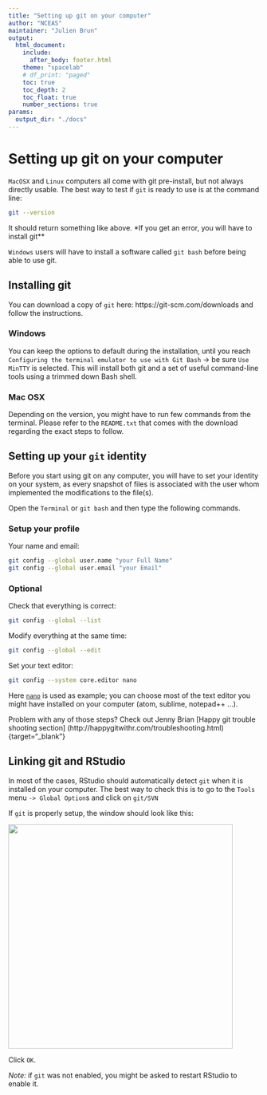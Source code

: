 ```yaml
---
title: "Setting up git on your computer"
author: "NCEAS"
maintainer: "Julien Brun"
output: 
  html_document:
    include:
      after_body: footer.html
    theme: "spacelab"
    # df_print: "paged"
    toc: true
    toc_depth: 2
    toc_float: true
    number_sections: true
params: 
  output_dir: "./docs"
---
```


# Setting up git on your computer

`MacOSX` and `Linux` computers all come with git pre-install, but not always directly usable. The best way to test if `git` is ready to use is at the command line:

```bash
git --version
```

It should return something like above. *If you get an error, you will have to install git**


`Windows` users will have to install a software called `git bash` before being able to use git.


## Installing git

You can download a copy of `git` here: https://git-scm.com/downloads and follow the instructions. 


### Windows

You can keep the options to default during the installation, until you reach `Configuring the terminal emulator to use with Git Bash` -> be sure `Use MinTTY` is selected.  This will install both git and a set of useful command-line tools using a trimmed down Bash shell. 


### Mac OSX 

Depending on the version, you might have to run few commands from the terminal. Please refer to the `README.txt` that comes with the download regarding the exact steps to follow.


## Setting up your `git` identity

Before you start using git on any computer, you will have to set your identity on your system, as every snapshot of files is associated with the user whom implemented the modifications to the file(s).

Open the `Terminal` or `git bash` and then type the following commands.

### Setup your profile

Your name and email: 

```bash
git config --global user.name "your Full Name"
git config --global user.email "your Email"
```

### Optional

Check that everything is correct: 

```bash
git config --global --list
```

Modify everything at the same time:

```bash
git config --global --edit
```

Set your text editor: 

```bash
git config --system core.editor nano
```

Here [`nano`]() is used as example; you can choose most of the text editor you might have installed on your computer (atom, sublime, notepad++ ...).

Problem with any of those steps? Check out Jenny Brian [Happy git trouble shooting section] (http://happygitwithr.com/troubleshooting.html){target="_blank"}

## Linking git and RStudio

In most of the cases, RStudio should automatically detect `git` when it is installed on your computer. The best way to check this is to go to the `Tools` menu `-> Global Option`s and click on `git/SVN`

If `git` is properly setup, the window should look like this:

<img style="align: left;width: 450px;" src=images/rstudio-git.png />

Click `OK`. 

_Note:_ if `git` was not enabled, you might be asked to restart RStudio to enable it.
